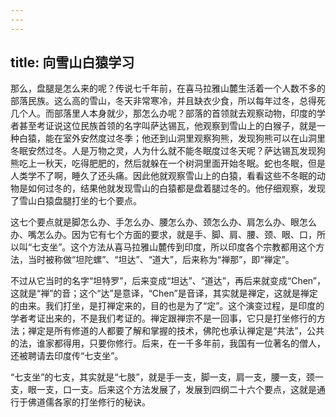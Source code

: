 ```yaml
---
---
---
```

title: 向雪山白猿学习
---



那么，盘腿是怎么来的呢？传说七千年前，在喜马拉雅山麓生活着一个人数不多的部落民族。这么高的雪山，冬天非常寒冷，并且缺衣少食，所以每年过冬，总得死几个人。而部落里人本身就少，那怎么办呢？部落的首领就去观察动物，印度的学者甚至考证说这位民族首领的名字叫萨达锡瓦，他观察到雪山上的白猴子，就是一种白猿，能在室外安然度过冬季；他还到山洞里观察狗熊，发现狗熊可以在山洞里冬眠安然过冬。人是万物之灵，人为什么就不能冬眠度过冬天呢？萨达锡瓦发现狗熊吃上一秋天，吃得肥肥的，然后就躲在一个树洞里面开始冬眠。蛇也冬眠，但是人类学不了啊，睡久了还头痛。因此他就观察雪山上的白猿，看看这些不冬眠的动物是如何过冬的，结果他就发现雪山的白猿都是盘着腿过冬的。他仔细观察，发现了雪山白猿盘腿打坐的七个要点。

这七个要点就是脚怎么办、手怎么办、腰怎么办、颈怎么办、肩怎么办、眼怎么办、嘴怎么办。因为它有七个方面的要求，就是手、脚、肩、腰、颈、眼、口，所以叫“七支坐”。这个方法从喜马拉雅山麓传到印度，所以印度各个宗教都用这个方法，当时被称做“坦陀螺”、“坦达”、“道大”，后来称为“禅那”，即“禅定”。

不过从它当时的名字“坦特罗”，后来变成“坦达”、“道达”，再后来就变成“Chen”，这就是“禅”的音；这个“达”是意译，“Chen”是音译，其实就是禅定，这就是禅定的由来。我们打坐，是打禅定来的，目的也是为了“定”。这个演变过程，是印度的学者考证出来的，不是我们考证的。禅定跟禅宗不是一回事，它只是打坐修行的方法；禅定是所有修道的人都要了解和掌握的技术，佛陀也承认禅定是“共法”，公共的法，谁家都得用，只要你修行。后来，在一千多年前，我国有一位著名的僧人，还被聘请去印度传“七支坐”。

“七支坐”的七支，其实就是“七肢”，就是手一支，脚一支，肩一支，腰一支，颈一支，眼一支，口一支。后来这个方法发展了，发展到四纲二十六个要点，这就是通行于佛道儒各家的打坐修行的秘诀。